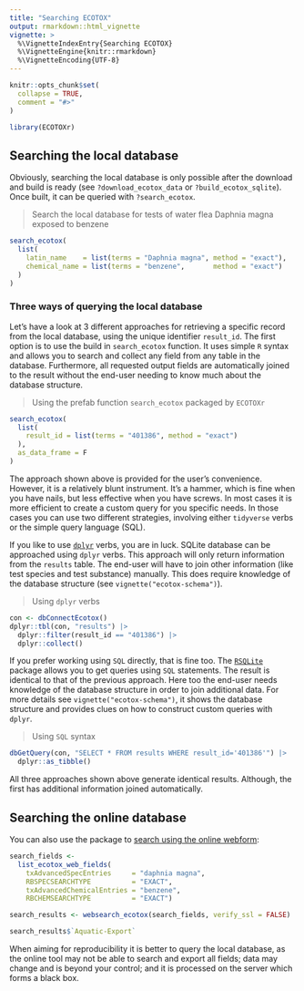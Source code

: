 ```yaml
---
title: "Searching ECOTOX"
output: rmarkdown::html_vignette
vignette: >
  %\VignetteIndexEntry{Searching ECOTOX}
  %\VignetteEngine{knitr::rmarkdown}
  %\VignetteEncoding{UTF-8}
---
```


```r
knitr::opts_chunk$set(
  collapse = TRUE,
  comment = "#>"
)
```

```r
library(ECOTOXr)
```

## Searching the local database

Obviously, searching the local database is only possible after the download and build is
ready (see `?download_ecotox_data` or `?build_ecotox_sqlite`). Once built, it can
be queried with `?search_ecotox`.

> Search the local database for tests of water flea Daphnia magna exposed to benzene

```r
search_ecotox(
  list(
    latin_name    = list(terms = "Daphnia magna", method = "exact"),
    chemical_name = list(terms = "benzene",       method = "exact")
  )
)
```

### Three ways of querying the local database

Let's have a look at 3 different approaches for retrieving a specific record from the local database, using the
unique identifier `result_id`. The first option is to use the build in `search_ecotox` function. It uses
simple `R` syntax and allows you to search and collect any field from any table in the database. Furthermore,
all requested output fields are automatically joined to the result without the end-user needing to know much
about the database structure.

> Using the prefab function `search_ecotox` packaged by `ECOTOXr`

```r
search_ecotox(
  list(
    result_id = list(terms = "401386", method = "exact")
  ),
  as_data_frame = F
)
```

The approach shown above is provided for the user's convenience. However, it is a relatively
blunt instrument. It's a hammer, which is fine when
you have nails, but less effective when you have screws. In most cases it is more efficient
to create a custom query for you specific needs. In those cases you can use two different
strategies, involving either `tidyverse` verbs or the simple query language (SQL).

If you like to use [`dplyr`](https://dplyr.tidyverse.org/) verbs, you are in luck. SQLite
database can be approached using `dplyr` verbs. This approach will only return information
from the `results` table. The end-user will have to join other information (like test
species and test substance) manually. This does require knowledge of the database structure
(see `vignette("ecotox-schema")`).

> Using `dplyr` verbs

```r
con <- dbConnectEcotox()
dplyr::tbl(con, "results") |>
  dplyr::filter(result_id == "401386") |>
  dplyr::collect()
```

If you prefer working using `SQL` directly, that is fine too. The [`RSQLite`](https://cran.r-project.org/package=RSQLite) package
allows you to get queries using `SQL` statements. The result is identical to that of the previous approach. Here too the end-user
needs knowledge of the database structure in order to join additional data.
For more details see `vignette("ecotox-schema")`, it shows the database structure and provides
clues on how to construct custom queries with `dplyr`.

> Using `SQL` syntax

```r
dbGetQuery(con, "SELECT * FROM results WHERE result_id='401386'") |>
  dplyr::as_tibble()
```

All three approaches shown above generate identical results. Although, the first has
additional information joined automatically.

## Searching the online database

You can also use the package to
[search using the online webform](https://cfpub.epa.gov/ecotox/search.cfm):

```r
search_fields <-
  list_ecotox_web_fields(
    txAdvancedSpecEntries     = "daphnia magna",
    RBSPECSEARCHTYPE          = "EXACT",
    txAdvancedChemicalEntries = "benzene",
    RBCHEMSEARCHTYPE          = "EXACT")

search_results <- websearch_ecotox(search_fields, verify_ssl = FALSE)

search_results$`Aquatic-Export`
```

When aiming for reproducibility it is better to query the local database, as the online
tool may not be able to search and export all fields; data may change and is beyond your control;
and it is processed on the server which forms a black box.